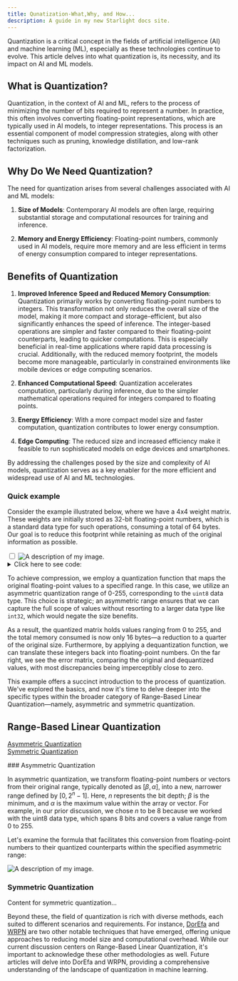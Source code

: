 ```yaml
---
title: Qunatization-What,Why, and How...
description: A guide in my new Starlight docs site.
---
```


<article class='formatter'>

Quantization is a critical concept in the fields of artificial intelligence (AI) and machine learning (ML), especially as these technologies continue to evolve. This article delves into what quantization is, its necessity, and its impact on AI and ML models.

## What is Quantization?

Quantization, in the context of AI and ML, refers to the process of minimizing the number of bits required to represent a number. In practice, this often involves converting floating-point representations, which are typically used in AI models, to integer representations. This process is an essential component of model compression strategies, along with other techniques such as pruning, knowledge distillation, and low-rank factorization.

## Why Do We Need Quantization?

The need for quantization arises from several challenges associated with AI and ML models:

1. **Size of Models**: Contemporary AI models are often large, requiring substantial storage and computational resources for training and inference.

2. **Memory and Energy Efficiency**: Floating-point numbers, commonly used in AI models, require more memory and are less efficient in terms of energy consumption compared to integer representations.

## Benefits of Quantization

1. **Improved Inference Speed and Reduced Memory Consumption**: Quantization primarily works by converting floating-point numbers to integers. This transformation not only reduces the overall size of the model, making it more compact and storage-efficient, but also significantly enhances the speed of inference. The integer-based operations are simpler and faster compared to their floating-point counterparts, leading to quicker computations. This is especially beneficial in real-time applications where rapid data processing is crucial. Additionally, with the reduced memory footprint, the models become more manageable, particularly in constrained environments like mobile devices or edge computing scenarios.


2. **Enhanced Computational Speed**: Quantization accelerates computation, particularly during inference, due to the simpler mathematical operations required for integers compared to floating points.

3. **Energy Efficiency**: With a more compact model size and faster computation, quantization contributes to lower energy consumption.

4. **Edge Computing**: The reduced size and increased efficiency make it feasible to run sophisticated models on edge devices and smartphones.

By addressing the challenges posed by the size and complexity of AI models, quantization serves as a key enabler for the more efficient and widespread use of AI and ML technologies.

### Quick example

Consider the example illustrated below, where we have a 4x4 weight matrix. These weights are initially stored as 32-bit floating-point numbers, which is a standard data type for such operations, consuming a total of 64 bytes. Our goal is to reduce this footprint while retaining as much of the original information as possible.

<div class="click-zoom container " style={{ display: "flex", justifyContent: "center" }}>
    <input type="checkbox" id="zoom_img"/>
    <label for="zoom_img">
    <Image className="" src={quantized} alt="A description of my image." />
    </label> 
</div>
<details>
    <summary>Click here to see code:</summary>

```python
# Your Python code goes here
import torch

w = [
    [2.158,19.568,20.41,44.25],
    [0.142,0.45,2.158,0.37],
    [99.14,18.56,45.25,0.25],
    [10.2,9.45,6.57,7.85]
    ]
w = torch.tensor(w)

def asymmetric_quantization(weight_matrix, bits, target_dtype= torch.uint8):
    alphas = (w.max(dim=-1)[0]).unsqueeze(1)
    betas = (w.min(dim=-1)[0]).unsqueeze(1)
    scale = (alphas - betas) / (2**bits-1)
    zero = -1*torch.round(betas / scale)
    lower_bound, upper_bound = 0, 2**bits-1

    weight_matrix = torch.round(weight_matrix / scale + zero)
    weight_matrix[weight_matrix < lower_bound] = lower_bound
    weight_matrix[weight_matrix > upper_bound] = upper_bound

    return weight_matrix.to(target_dtype), scale, zero

def asym_dequant(weignt_matrix,scale,zero):

    return (weignt_matrix-zero)*scale

w_quant,scale,zero = asymmetric_quantization(w, 8)
w_dequant = asym_dequant(w_quant, scale, zero)

print('Original Matrix is: \n',w,'\n\n','Quantized Matrix is: \n',w_quant,'\n\n'\
      'De-quantized is \n',w_dequant,'\n')

original_size_in_bytes= w.numel()*w.element_size()
Qunatized_size_in_bytes= w_quant.numel()*w_quant.element_size()

print(f'Size before quantization: {original_size_in_bytes} \nSize after quantization: {Qunatized_size_in_bytes}')

```

</details>

To achieve compression, we employ a quantization function that maps the original floating-point values to a specified range. In this case, we utilize an asymmetric quantization range of 0-255, corresponding to the `uint8` data type. This choice is strategic; an asymmetric range ensures that we can capture the full scope of values without resorting to a larger data type like `int32`, which would negate the size benefits.

As a result, the quantized matrix holds values ranging from 0 to 255, and the total memory consumed is now only 16 bytes—a reduction to a quarter of the original size. Furthermore, by applying a dequantization function, we can translate these integers back into floating-point numbers. On the far right, we see the error matrix, comparing the original and dequantized values, with most discrepancies being imperceptibly close to zero.

This example offers a succinct introduction to the process of quantization. We've explored the basics, and now it's time to delve deeper into the specific types within the broader category of Range-Based Linear Quantization—namely, asymmetric and symmetric quantization.
##  Range-Based Linear Quantization
<p >
  <a href="#asymmetric">Asymmetric Quantization</a> <br/>
  <a href="#symmetric">Symmetric Quantization</a>
</p>
### Asymmetric Quantization

<a id="asymmetric"></a>
In asymmetric quantization, we transform floating-point numbers or vectors from their original range, typically denoted as $[\beta, \alpha]$, into a new, narrower range defined by $[0, 2^n - 1]$. Here, $n$ represents the bit depth; $\beta$ is the minimum, and $\alpha$ is the maximum value within the array or vector. For example, in our prior discussion, we chose $n$ to be 8 because we worked with the uint8 data type, which spans 8 bits and covers a value range from 0 to 255.

Let's examine the formula that facilitates this conversion from floating-point numbers to their quantized counterparts within the specified asymmetric range:

<div  style={{ display: "flex", justifyContent: "center" }}>
    <Image className="" src={asymetric} alt="A description of my image." /> 
</div>

### Symmetric Quantization
<a id="symmetric"></a>
Content for symmetric quantization...

Beyond these, the field of quantization is rich with diverse methods, each suited to different scenarios and requirements. For instance, [DorEfa](https://intellabs.github.io/distiller/algo_quantization.html#dorefa) and [WRPN](https://intellabs.github.io/distiller/algo_quantization.html#wrpn) are two other notable techniques that have emerged, offering unique approaches to reducing model size and computational overhead. While our current discussion centers on Range-Based Linear Quantization, it's important to acknowledge these other methodologies as well. Future articles will delve into DorEfa and WRPN, providing a comprehensive understanding of the landscape of quantization in machine learning.

</article>